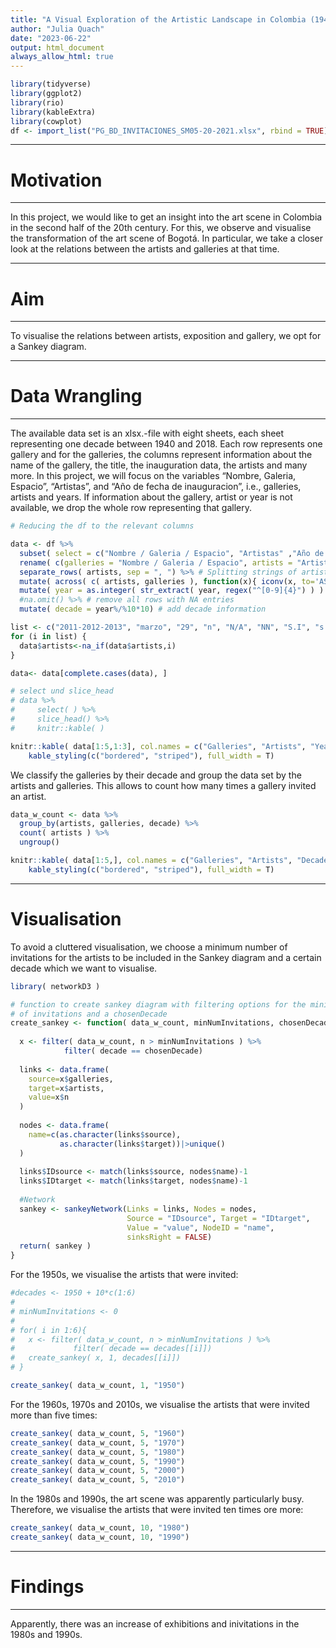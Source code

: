 ```yaml
---
title: "A Visual Exploration of the Artistic Landscape in Colombia (1940-2018)"
author: "Julia Quach"
date: "2023-06-22"
output: html_document
always_allow_html: true
---
```


```r
library(tidyverse)
library(ggplot2)
library(rio)
library(kableExtra)
library(cowplot)
df <- import_list("PG_BD_INVITACIONES_SM05-20-2021.xlsx", rbind = TRUE)

```

-------------------------------------------------------------------------------

# Motivation

-------------------------------------------------------------------------------


In this project, we would like to get an insight into the art scene in Colombia in the second half of the 20th century. For this, we observe and visualise the transformation of the art scene of Bogotá. In particular, we take a closer look at the relations between the artists and galleries at that time.

-------------------------------------------------------------------------------

# Aim

-------------------------------------------------------------------------------


To visualise the relations between artists, exposition and gallery, we opt for a Sankey diagram.


-------------------------------------------------------------------------------

# Data Wrangling

-------------------------------------------------------------------------------


The available data set is an xlsx.-file with eight sheets, each sheet representing one decade between 1940 and 2018. Each row represents one gallery and for the galleries, the columns represent information about the name of the gallery, the title, the inauguration data, the artists and many more. In this project, we will focus on the variables "Nombre, Galeria, Espacio", "Artistas", and "Año de fecha de inauguracion", i.e., galleries, artists and years. If information about the gallery, artist or year is not available, we drop the whole row representing that gallery.

```r
# Reducing the df to the relevant columns

data <- df %>% 
  subset( select = c("Nombre / Galeria / Espacio", "Artistas" ,"Año de fecha de inauguracion (aaaa)")) %>% # Reducing the df to the relevant columns
  rename( c(galleries = "Nombre / Galeria / Espacio", artists = "Artistas", year = "Año de fecha de inauguracion (aaaa)" ) ) %>%  # Renaming columns
  separate_rows( artists, sep = ", ") %>% # Splitting strings of artists and saving as new variable
  mutate( across( c( artists, galleries ), function(x){ iconv(x, to='ASCII//TRANSLIT') } ) ) %>%
  mutate( year = as.integer( str_extract( year, regex("^[0-9]{4}") ) ) ) %>%  # Cast year format
  #na.omit() %>% # remove all rows with NA entries 
  mutate( decade = year%/%10*10) # add decade information 

list <- c("2011-2012-2013", "marzo", "29", "n", "N/A", "NN", "S.I", "s.i.", "S.I/S.I/2009", "S/F")
for (i in list) {
  data$artists<-na_if(data$artists,i)
}

data<- data[complete.cases(data), ] 

# select und slice_head
# data %>% 
#     select( ) %>% 
#     slice_head() %>%
#     knitr::kable( )

knitr::kable( data[1:5,1:3], col.names = c("Galleries", "Artists", "Year"), caption = "Table 1: First five rows of our data set after reduction of our initial data set.") %>%
    kable_styling(c("bordered", "striped"), full_width = T)

```

We classify the galleries by their decade and group the data set by the artists and galleries. This allows to count how many times a gallery invited an artist.


```r

data_w_count <- data %>%
  group_by(artists, galleries, decade) %>%
  count( artists ) %>% 
  ungroup()

knitr::kable( data[1:5,], col.names = c("Galleries", "Artists", "Decade", "Number of Invitations"), caption = "Table 2: First five rows of our data set after computing the decade and counting of invitations") %>%
    kable_styling(c("bordered", "striped"), full_width = T)

```

-------------------------------------------------------------------------------

# Visualisation

To avoid a cluttered visualisation, we choose a minimum number of invitations for the artists to be included in the Sankey diagram and a certain decade which we want to visualise.

```r
library( networkD3 )

# function to create sankey diagram with filtering options for the minimum number
# of invitations and a chosenDecade
create_sankey <- function( data_w_count, minNumInvitations, chosenDecade){
  
  x <- filter( data_w_count, n > minNumInvitations ) %>% 
            filter( decade == chosenDecade)
  
  links <- data.frame(
    source=x$galleries,
    target=x$artists,
    value=x$n
  )
  
  nodes <- data.frame(
    name=c(as.character(links$source),
           as.character(links$target))|>unique()
  )
  
  links$IDsource <- match(links$source, nodes$name)-1
  links$IDtarget <- match(links$target, nodes$name)-1
  
  #Network
  sankey <- sankeyNetwork(Links = links, Nodes = nodes, 
                          Source = "IDsource", Target = "IDtarget",
                          Value = "value", NodeID = "name",
                          sinksRight = FALSE)
  return( sankey )
}

```

For the 1950s, we visualise the artists that were invited:

```r

#decades <- 1950 + 10*c(1:6)
# 
# minNumInvitations <- 0
# 
# for( i in 1:6){
#   x <- filter( data_w_count, n > minNumInvitations ) %>% 
#             filter( decade == decades[[i]])
#   create_sankey( x, 1, decades[[i]]) 
# }

create_sankey( data_w_count, 1, "1950") 
```


For the 1960s, 1970s and 2010s, we visualise the artists that were invited more than five times:

```r

create_sankey( data_w_count, 5, "1960") 
create_sankey( data_w_count, 5, "1970") 
create_sankey( data_w_count, 5, "1980") 
create_sankey( data_w_count, 5, "1990") 
create_sankey( data_w_count, 5, "2000") 
create_sankey( data_w_count, 5, "2010") 

```


In the 1980s and 1990s, the art scene was apparently particularly busy. Therefore, we visualise the artists that were invited ten times ore more:

```r

create_sankey( data_w_count, 10, "1980") 
create_sankey( data_w_count, 10, "1990") 
```


-------------------------------------------------------------------------------

# Findings

-------------------------------------------------------------------------------


Apparently, there was an increase of exhibitions and inivitations in the 1980s and 1990s.
